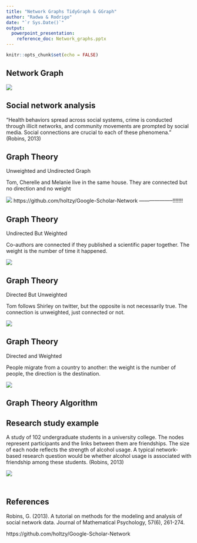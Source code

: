 ```yaml
---
title: "Network Graphs TidyGraph & GGraph"
author: "Radwa & Rodrigo"
date: "`r Sys.Date()`"
output: 
  powerpoint_presentation:
    reference_doc: Network_graphs.pptx
---
```


```r
knitr::opts_chunk$set(echo = FALSE)
```



## Network Graph 

 ![](images/network_graph.png)


## Social network analysis

  “Health behaviors spread across social systems, crime is conducted through illicit networks, and community movements are prompted by social media. Social connections are crucial to each of these phenomena.” (Robins, 2013)

## Graph Theory


  Unweighted and Undirected Graph

  Tom, Cherelle and Melanie live in the same house. They are connected but no direction and no weight

 ![](images/undirected_unweighted.png)
 https://github.com/holtzy/Google-Scholar-Network --------------------!!!!!!!
 


## Graph Theory

Undirected But Weighted

Co-authors are connected if they published a scientific paper together. The weight is the number of time it happened.


![](images/undirected_weighted.png)

## Graph Theory

Directed But Unweighted

Tom follows Shirley on twitter, but the opposite is not necessarily true. The connection is unweighted, just connected or not.


![](images/directed_unweighted.png)

## Graph Theory

Directed and Weighted

People migrate from a country to another: the weight is the number of people, the direction is the destination.


![](images/directed_weighted.png)

## Graph Theory Algorithm




## Research study example

A study of 102 undergraduate students in a university college. The nodes represent participants and the links between them are friendships. The size of each node reflects the strength of alcohol usage. A typical network-based research question would be whether alcohol usage is associated with friendship among these students. (Robins, 2013)


![](images/research_study_example.png)



```r

```



```r

```

## References

Robins, G. (2013). A tutorial on methods for the modeling and analysis of social network data. Journal of Mathematical Psychology, 57(6), 261-274.

https://github.com/holtzy/Google-Scholar-Network


